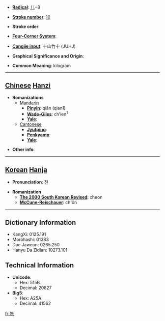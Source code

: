 * '''[[Wiktionary:Chinese radical index| Radical]]''': [[Wiktionary:Chinese radical index 儿|儿]]+8

* '''[[Wiktionary:Chinese total strokes index|Stroke number]]''': [[Wiktionary:Chinese total strokes index 10|10]]

* '''Stroke order''': 

* '''[[Wiktionary:Chinese four corner index|Four-Corner System]]''': 

* '''[[Wiktionary:Chinese Cangjie index|Cangjie input]]''': 十山竹十 (JUHJ)

* '''Graphical Significance and Origin''': 

* '''Common Meaning''': kilogram

----

== [[Chinese]] [[Hanzi]] ==

* '''Romanizations'''
** [[Mandarin]]
*** '''[[Pinyin]]''': qiān (qian1)
*** '''[[Wade-Giles]]''': ch'ien<sup>1</sup>
*** '''[[Yale]]''': 
**[[Cantonese]]
***'''[[Jyutping]]''':
***'''[[Penkyamp]]''': 
***'''[[Yale]]''': 

* '''Other info''': 

----

== [[Korean]] [[Hanja]] ==

* '''Pronunciation''': 천

* '''Romanization'''
** '''[[The 2000 South Korean Revised Romanization|The 2000 South Korean Revised]]''': cheon
** '''[[McCune-Reischauer]]''': ch'ŏn

----

== Dictionary Information ==

* KangXi: 0125.191
* Morohashi: 01383
* Dae Jaweon: 0265.250
* Hanyu Da Zidian: 10273.101

== Technical Information ==

* '''Unicode''':
** Hex: 515B
** Decimal: 20827
* '''Big5''':
** Hex: A25A
** Decimal: 41562

[[fr:兛]]